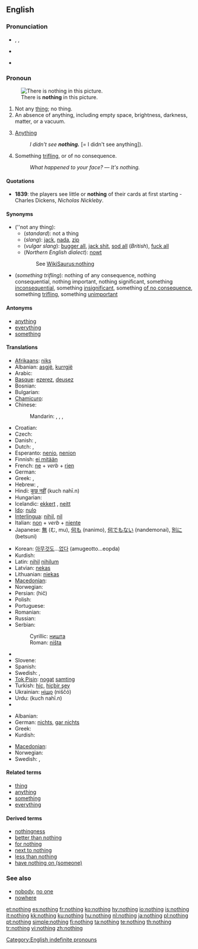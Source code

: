 ==English==
{{wikipedia|dab=Nothing (disambiguation)}}

{{rank|part|off|took|162|nothing|God|three|put}}

===Pronunciation===
* {{enPR|nŭth'ĭng}}, {{IPA|/ˈnʌθɪŋ/}}, {{SAMPA|/"nVTIN/}}
* {{audio|en-us-nothing.ogg|Audio (US)}}
*: {{rhymes|ʌθɪŋ}}
* {{hyphenation|noth|ing}}

===Pronoun===
{{wikipedia}}
{{en-pron}}
[[File:Blanco landscape.svg|thumb|There is '''nothing''' in this picture.]]
# Not any [[thing]]; no thing.
# An absence of anything, including empty space, brightness, darkness, matter, or a vacuum.
# {{slang|in [[double negative]]s}} [[anything|Anything]]
#: ''I didn't see '''nothing.''''' [= I didn't see anything]).
# Something [[trifling]], or of no consequence.<!--"Something" is needed here to make this a pronoun.-->
#: ''What happened to your face?'' &mdash; ''It's nothing.''

====Quotations====
* '''1839''': the players see little or '''nothing''' of their cards at first starting - Charles Dickens, ''Nicholas Nickleby''.

====Synonyms====
* (''not any thing):
** (''standard''): not a thing
** (''slang''): [[jack]], [[nada]], [[zip]]
** (''vulgar slang''): [[bugger all]], [[jack shit]],<!--two words?  hyphenated?--> [[sod all]] (''British''), [[fuck all]]
** (''Northern English dialect''): [[nowt]]
:: See [[WikiSaurus:nothing]]
* (''something trifling''): nothing of any consequence, nothing consequential, nothing important, nothing significant, something [[inconsequential]], something [[insignificant]], something [[of no consequence]], something [[trifling]], something [[unimportant]]

====Antonyms====
* [[anything]]
* [[everything]]
* [[something]]

====Translations====
{{trans-top|not any thing}}
* [[Afrikaans]]: [[niks]]
* Albanian: [[asgjë]], [[kurrgjë]]
* Arabic: {{Arab|[[لا شئ]]}} {{IPAchar|(lā šæy’)}}
* [[Basque]]: [[ezerez]], [[deusez]]
* Bosnian: {{t-|bs|ništa}}
* Bulgarian: {{t+|bg|нищо|tr=ništo}}
* [[Chamicuro]]: {{tø|ccc|kala}}
* Chinese:
*: Mandarin: {{t|cmn|沒什麼|sc=Hani}}, {{t|cmn|没什么|tr=méi shénme|sc=Hani}}, {{t-|cmn|沒事|sc=Hani}}, {{t-|cmn|没事|tr=méishì|sc=Hani}}
* Croatian: {{t-|hr|ništa}}
* Czech: {{t+|cs|nic}}
* Danish: {{t+|da|intet}},  {{t+|da|ingenting}}
* Dutch: {{t+|nl|niets}}, {{t-|nl|niks}}
* Esperanto: [[nenio]], [[nenion]]
* Finnish: [[ei mitään]]
* French: [[ne]] + ''verb'' + [[rien]]
* German: {{t+|de|nichts}}
* Greek: {{t+|el|τίποτε|n|tr=tipote}}, {{t+|el|τίποτα|n|tr=tipota}}
* Hebrew: {{t+|he|שום דבר|alt=שׁוּם דָּבָר}}, {{t+|he|כלום|alt=כְּלוּם}}
* Hindi: [[कुछ नहीं]] (kuch nahī.n)
* Hungarian: {{t+|hu|semmi}}
* Icelandic: [[ekkert]] {{n}}, [[neitt]]
* [[Ido]]: [[nulo]]
* [[Interlingua]]: [[nihil]], [[nil]]
* Italian: [[non#Italian|non]] + ''verb'' + [[niente]]
* Japanese: [[無]] (む, mu), [[何も]] (nanimo), [[何でもない]] (nandemonai), [[別に]] (betsuni)
{{trans-mid}}
* Korean: [[아무것도]]...[[없다]] (amugeotto...eopda)
* Kurdish: {{ku-Arab|[[هیچ]]}}
* Latin: [[nihil]] {{n}} {{indeclinable}} [[nihilum]] {{n}}
* Latvian: [[nekas]]
* Lithuanian: [[niekas]]
* [[Macedonian]]: {{t-|mk|ништо|n|tr=níšto}}
* Norwegian: {{t+|no|ingenting}}
* Persian: {{fa-Arab|[[هیچ]]}} (hič)
* Polish: {{t+|pl|nic}}
* Portuguese: {{t+|pt|nada}}
* Romanian: {{t-|ro|nimic}}
* Russian: {{t+|ru|ничто|tr=ništó}}
* Serbian:
*: Cyrillic: [[ништа]]
*: Roman: [[ništa]]
* {{trreq|Slovak}}
* Slovene: {{t+|sl|nič}}
* Spanish: {{t+|es|nada}}
* Swedish: {{t+|sv|inget}}, {{t+|sv|ingenting}}
* [[Tok Pisin]]: [[nogat]] [[samting]]
* Turkish: [[hiç]], [[hiçbir şey]]
* Ukrainian: [[ніщо]] (niščó)
* Urdu: {{ur-Arab|[[کچھ نہیں]]}} (kuch nahī.n)
* {{trreq|Vietnamese}}
{{trans-bottom}}

{{trans-top|something trifling}}
* Albanian: {{t+|sq|bosh|xs=Albanian}}
* German: [[nichts]], [[gar nichts]]
* Greek: {{t+|el|τίποτα|n|tr=tipota}}
* Kurdish: {{ku-Arab|[[هیچ]]}}
{{trans-mid}}
* [[Macedonian]]: {{t-|mk|ништо|n|tr=níšto}}
* Norwegian: {{t+|no|ingenting}}
* Swedish: {{t+|sv|inget}}, {{t+|sv|ingenting}}
{{trans-bottom}}

====Related terms====
* [[thing]]
* [[anything]]
* [[something]]
* [[everything]]

====Derived terms====
* [[nothingness]]
* [[better than nothing]]
* [[for nothing]]
* [[next to nothing]]
* [[less than nothing]]
* [[have nothing on|have nothing on (someone)]]

===See also===
* [[nobody]], [[no one]]
* [[nowhere]]

[[Category:English indefinite pronouns]]

[[et:nothing]]
[[es:nothing]]
[[fr:nothing]]
[[ko:nothing]]
[[hy:nothing]]
[[io:nothing]]
[[is:nothing]]
[[it:nothing]]
[[kk:nothing]]
[[ku:nothing]]
[[hu:nothing]]
[[nl:nothing]]
[[ja:nothing]]
[[pl:nothing]]
[[pt:nothing]]
[[simple:nothing]]
[[fi:nothing]]
[[ta:nothing]]
[[te:nothing]]
[[th:nothing]]
[[tr:nothing]]
[[vi:nothing]]
[[zh:nothing]]
